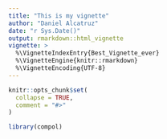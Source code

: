 ```yaml
---
title: "This is my vignette"
author: "Daniel Alcatruz"
date: "r Sys.Date()"
output: rmarkdown::html_vignette
vignette: >
  %\VignetteIndexEntry{Best_Vignette_ever}
  %\VignetteEngine{knitr::rmarkdown}
  %\VignetteEncoding{UTF-8}
---
```


```r
knitr::opts_chunk$set(
  collapse = TRUE,
  comment = "#>"
)
```

```r
library(compol)
```
